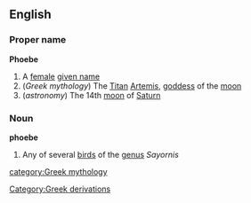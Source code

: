 ==English==
===Proper name===
{{wikipedia}}
'''Phoebe'''
#A [[female]] [[given name]]
#(''Greek mythology'') The [[Titan]] [[Artemis]], [[goddess]] of the [[moon]]
#(''astronomy'') The 14th [[moon]] of [[Saturn]]
===Noun===
'''phoebe'''
#Any of several [[bird]]s of the [[genus]] ''Sayornis''

[[category:Greek mythology]]
[[Category:Greek derivations]]